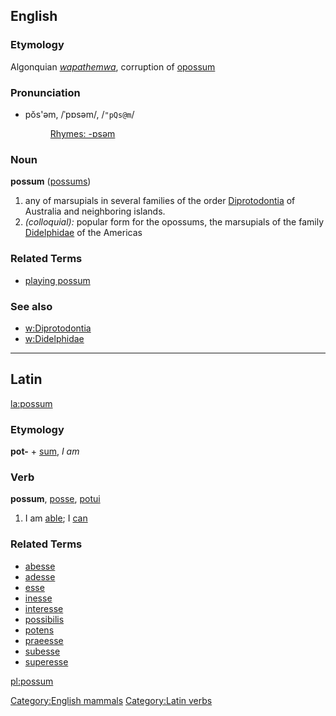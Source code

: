 ==English==
[[Category:English mammals]]

===Etymology===
Algonquian ''[[wapathemwa]]'', corruption of [[opossum]]
===Pronunciation=== 
*pŏs'əm, /ˈpɒsəm/, /<tt>"pQs@m</tt>/
*:[[Rhymes:English:-ɒsəm|Rhymes: -ɒsəm]]

===Noun===
'''possum''' ([[possums]])

# any of marsupials in several families of the order [[Diprotodontia]] of Australia and neighboring islands.
# ''(colloquial):'' popular form for the opossums, the marsupials of the family [[Didelphidae]] of the Americas

===Related Terms===
*[[playing possum]]

===See also===
*[[w:Diprotodontia]]
*[[w:Didelphidae]]
----
==Latin==
[[la:possum]]
[[Category:Latin verbs]]
===Etymology===
'''pot-''' + [[sum]], ''I am''
===Verb===
'''possum''', [[posse]], [[potui]]
#I am [[able]]; I [[can]]
===Related Terms===
*[[abesse]]
*[[adesse]]
*[[esse]]
*[[inesse]]
*[[interesse]]
*[[possibilis]]
*[[potens]]
*[[praeesse]]
*[[subesse]]
*[[superesse]]
<!-- add see also: opossum (don't think its related), possum is an old term of endearment in aus too -->

[[pl:possum]]